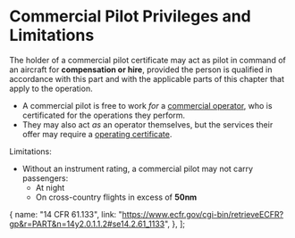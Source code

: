 
# Commercial Pilot Privileges and Limitations

The holder of a commercial pilot certificate may act as pilot in command of an
aircraft for **compensation or hire**, provided the person is qualified in accordance with
this part and with the applicable parts of this chapter that apply to the operation.

- A commercial pilot is free to work _for_ a [commercial operator](/topics/commercial/operators), who is certificated for
  the operations they perform.
- They may also act _as_ an operator themselves, but the services their offer may require a [operating certificate](/topics/commercial/operators).

Limitations:

- Without an instrument rating, a commercial pilot may not carry passengers:
  - At night
  - On cross-country flights in excess of **50nm**

<Reg part="61.133" />

  {
    name: "14 CFR 61.133",
    link: "https://www.ecfr.gov/cgi-bin/retrieveECFR?gp&r=PART&n=14y2.0.1.1.2#se14.2.61_1133",
  },
];
